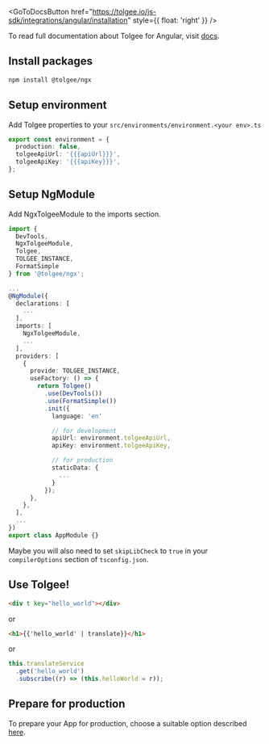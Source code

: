 
<GoToDocsButton
  href="https://tolgee.io/js-sdk/integrations/angular/installation"
  style={{ float: 'right' }}
/>

To read full documentation about Tolgee for Angular, visit [docs](https://tolgee.io/js-sdk/integrations/angular/installation).

## Install packages

```sh
npm install @tolgee/ngx
```

## Setup environment

Add Tolgee properties to your `src/environments/environment.<your env>.ts`

```typescript
export const environment = {
  production: false,
  tolgeeApiUrl: '{{{apiUrl}}}',
  tolgeeApiKey: '{{{apiKey}}}',
};
```

## Setup NgModule

Add NgxTolgeeModule to the imports section.

```typescript
import {
  DevTools,
  NgxTolgeeModule,
  Tolgee,
  TOLGEE_INSTANCE,
  FormatSimple
} from '@tolgee/ngx';

...
@NgModule({
  declarations: [
    ...
  ],
  imports: [
    NgxTolgeeModule,
    ...
  ],
  providers: [
    {
      provide: TOLGEE_INSTANCE,
      useFactory: () => {
        return Tolgee()
          .use(DevTools())
          .use(FormatSimple())
          .init({
            language: 'en'

            // for development
            apiUrl: environment.tolgeeApiUrl,
            apiKey: environment.tolgeeApiKey,

            // for production
            staticData: {
              ...
            }
          });
      },
    },
  ],
  ...
})
export class AppModule {}
```

Maybe you will also need to set `skipLibCheck` to `true` in your `compilerOptions` section of `tsconfig.json`.

## Use Tolgee!

```html
<div t key="hello_world"></div>
```

or

```html
<h1>{{'hello_world' | translate}}</h1>
```

or

```typescript
this.translateService
  .get('hello_world')
  .subscribe((r) => (this.helloWorld = r));
```

## Prepare for production

To prepare your App for production, choose a suitable option described
[here](https://tolgee.io/js-sdk/integrations/angular/installation#preparing-for-production).
